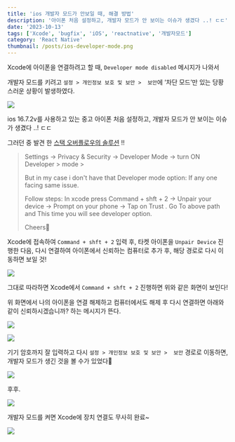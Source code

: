 ```yaml
---
title: 'ios 개발자 모드가 안보일 때, 해결 방법'
description: '아이폰 처음 설정하고, 개발자 모드가 안 보이는 이슈가 생겼다 ..! ㄷㄷ'
date: '2023-10-13'
tags: ['Xcode', 'bugfix', 'iOS', 'reactnative', '개발자모드']
category: 'React Native'
thumbnail: /posts/ios-developer-mode.png
---
```


Xcode에 아이폰을 연결하려고 할 때, `Developer mode disabled` 메시지가 나와서

개발자 모드를 키려고 `설정 > 개인정보 보호 및 보안 >  보안`에 ‘차단 모드’만 있는 당황스러운 상황이 발생하였다.

![](https://velog.velcdn.com/images/bbahna/post/e446b16f-c8b1-40ce-927a-3f557cc93a12/image.png)

ios 16.7.2v를 사용하고 있는 중고 아이폰 처음 설정하고, 개발자 모드가 안 보이는 이슈가 생겼다 ..! ㄷㄷ

그러던 중 발견 한 [스택 오버플로우의 솔루션](https://stackoverflow.com/questions/73733701/how-to-enable-developer-mode-on-ios-16-0) !!

> Settings -> Privacy & Security -> Developer Mode -> turn ON Developer > mode >
>
> But in my case i don't have that Developer mode option: If any one facing same issue.
>
> Follow steps: In xcode press Command + shft + 2 -> Unpair your device -> Prompt on your phone -> Tap on Trust . Go To above path and This time you will see developer option.
>
> Cheers🍻

Xcode에 접속하여 `Command + shft + 2` 입력 후, 타켓 아이폰을 `Unpair Device` 진행한 다음, 다시 연결하여 아이폰에서 신뢰하는 컴퓨터로 추가 후, 해당 경로로 다시 이동하면 보일 것!

![](https://velog.velcdn.com/images/bbahna/post/8f1ce6e6-8676-4d4b-8138-88ed4dce26cd/image.png)

그대로 따라하면 Xcode에서 `Command + shft + 2` 진행하면 위와 같은 화면이 보인다!

위 화면에서 나의 아이폰을 연결 해제하고 컴퓨터에서도 해제 후 다시 연결하면 아래와 같이 신뢰하시겠습니까? 하는 메시지가 뜬다.

![](https://velog.velcdn.com/images/bbahna/post/4385d2db-ec36-44b3-9a9c-b83afa115bdd/image.jpeg)

![](https://velog.velcdn.com/images/bbahna/post/f28a9c9e-98a6-4d3a-9489-c9bb06123a8f/image.jpeg)

기기 암호까지 잘 입력하고 다시 `설정 > 개인정보 보호 및 보안 >  보안` 경로로 이동하면, 개발자 모드가 생긴 것을 볼 수가 있었다🌚

![](https://velog.velcdn.com/images/bbahna/post/cfb04de7-6953-4cba-bba1-a670797abd90/image.jpeg)

후후.

![](https://velog.velcdn.com/images/bbahna/post/ce51bc42-f58d-4c5f-ae22-a2bc7b9e4cde/image.png)

개발자 모드를 켜면 Xcode에 장치 연결도 무사히 완료~

![](https://velog.velcdn.com/images/bbahna/post/3ca5c81d-e6fa-49df-ae5b-a4017a370cd8/image.jpeg)
